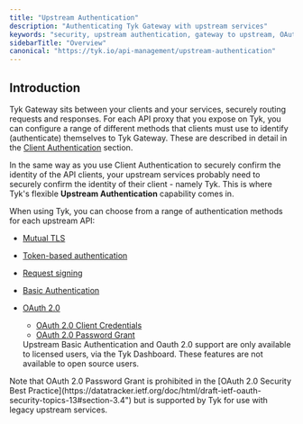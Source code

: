 ```yaml
---
title: "Upstream Authentication"
description: "Authenticating Tyk Gateway with upstream services"
keywords: "security, upstream authentication, gateway to upstream, OAuth, mTLS, Basic Auth"
sidebarTitle: "Overview"
canonical: "https://tyk.io/api-management/upstream-authentication"
---
```


## Introduction

Tyk Gateway sits between your clients and your services, securely routing requests and responses. For each API proxy that you expose on Tyk, you can configure a range of different methods that clients must use to identify (authenticate) themselves to Tyk Gateway. These are described in detail in the [Client Authentication](/5.8/api-management/client-authentication) section.

In the same way as you use Client Authentication to securely confirm the identity of the API clients, your upstream services probably need to securely confirm the identity of their client - namely Tyk. This is where Tyk's flexible **Upstream Authentication** capability comes in.

When using Tyk, you can choose from a range of authentication methods for each upstream API:
- [Mutual TLS](/5.8/api-management/upstream-authentication/mtls)
- [Token-based authentication](/5.8/api-management/upstream-authentication/auth-token)
- [Request signing](/5.8/api-management/upstream-authentication/request-signing)
- [Basic Authentication](/5.8/api-management/upstream-authentication/basic-auth)
- [OAuth 2.0](/5.8/api-management/upstream-authentication/oauth)
    - [OAuth 2.0 Client Credentials](/5.8/api-management/upstream-authentication/oauth#oauth-client-credentials)
    - [OAuth 2.0 Password Grant](/5.8/api-management/upstream-authentication/oauth#oauth-resource-owner-password-credentials)



    <Note>
    Upstream Basic Authentication and Oauth 2.0 support are only available to licensed users, via the Tyk Dashboard. These features are not available to open source users.
    </Note>



<Warning>
Note that OAuth 2.0 Password Grant is prohibited in the [OAuth 2.0 Security Best Practice](https://datatracker.ietf.org/doc/html/draft-ietf-oauth-security-topics-13#section-3.4") but is supported by Tyk for use with legacy upstream services.
</Warning>



